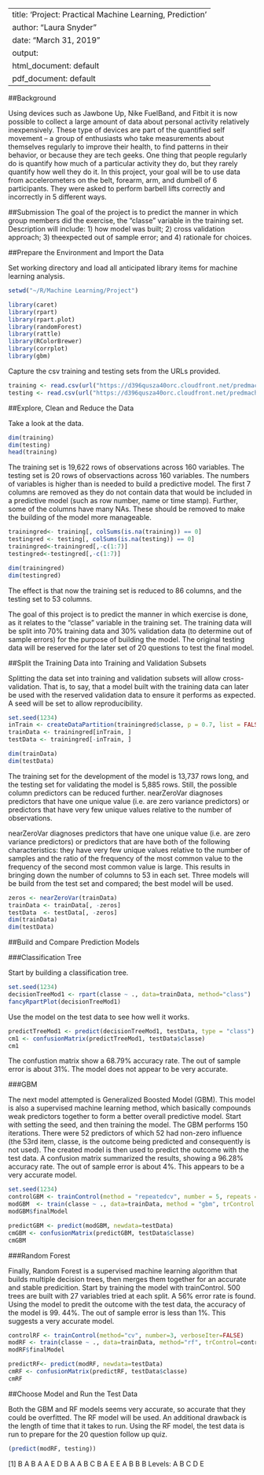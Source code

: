
---
title: 'Project: Practical Machine Learning, Prediction '
author: "Laura Snyder"
date: "March 31, 2019"
output:
  html_document: default
  pdf_document: default
---

##Background

Using devices such as Jawbone Up, Nike FuelBand, and Fitbit it is now possible to collect a large amount of data about personal activity relatively inexpensively. These type of devices are part of the quantified self movement – a group of enthusiasts who take measurements about themselves regularly to improve their health, to find patterns in their behavior, or because they are tech geeks. One thing that people regularly do is quantify how much of a particular activity they do, but they rarely quantify how well they do it. In this project, your goal will be to use data from accelerometers on the belt, forearm, arm, and dumbell of 6 participants. They were asked to perform barbell lifts correctly and incorrectly in 5 different ways. 

##Submission
The goal of the project is to predict the manner in which group members did the exercise, the "classe" variable in the training set. Description will include: 1) how model was built; 2) cross validation approach; 3) theexpected out of sample error; and 4) rationale for choices. 

##Prepare the Environment and Import the Data

Set working directory and load all anticipated library items for machine learning analysis.

```{r}
setwd("~/R/Machine Learning/Project")

library(caret)
library(rpart)
library(rpart.plot)
library(randomForest)
library(rattle)
library(RColorBrewer)
library(corrplot)
library(gbm)
```

Capture the csv training and testing sets from the URLs provided.

```{r}
training <- read.csv(url("https://d396qusza40orc.cloudfront.net/predmachlearn/pml-training.csv"),header=TRUE)
testing <- read.csv(url("https://d396qusza40orc.cloudfront.net/predmachlearn/pml-testing.csv"),header=TRUE)
```

##Explore, Clean and Reduce the Data 

Take a look at the data.

```{r}
dim(training)
dim(testing)
head(training)
```

The training set is 19,622 rows of observations across 160 variables. The testing set is 20 rows of observactions across 160 variables. The numbers of variables is higher than is needed to build a predictive model. The first 7 columns are removed as they do not contain data that would be included in a predictive model (such as row number, name or time stamp). Further, some of the columns have many NAs. These should be removed to make the building of the model more manageable.

```{r}
trainingred<- training[, colSums(is.na(training)) == 0]
testingred <- testing[, colSums(is.na(testing)) == 0]
trainingred<-trainingred[,-c(1:7)]
testingred<-testingred[,-c(1:7)]
```
```{r}
dim(trainingred)
dim(testingred)
```

The effect is that now the training set is reduced to 86 columns, and the testing set to 53 columns.

The goal of this project is to predict the manner in which exercise is done, as it relates to the "classe" variable in the training set. The training data will be split into 70% training data and 30% validation data (to determine out of sample errors) for the purpose of building the model. The original testing data will be reserved for the later set of 20 questions to test the final model.

##Split the Training Data into Training and Validation Subsets

Splitting the data set into training and validation subsets will allow cross-validation. That is, to say, that a model built with the training data can later be used with the reserved validation data to ensure it performs as expected. A seed will be set to allow reproducibility.

```{r}
set.seed(1234)
inTrain <- createDataPartition(trainingred$classe, p = 0.7, list = FALSE)
trainData <- trainingred[inTrain, ]
testData <- trainingred[-inTrain, ]
```
```{r}
dim(trainData)
dim(testData)
```

The training set for the development of the model is 13,737 rows long, and the testing set for validating the model is 5,885 rows. Still, the possible column predictors can be reduced further. nearZeroVar diagnoses predictors that have one unique value (i.e. are zero variance predictors) or predictors that have very few unique values relative to the number of observations.

 nearZeroVar diagnoses predictors that have one unique value (i.e. are zero variance predictors) or predictors that are have both of the following characteristics: they have very few unique values relative to the number of samples and the ratio of the frequency of the most common value to the frequency of the second most common value is large. This results in bringing down the number of columns to 53 in each set. Three models will be build from the test set and compared; the best model will be used.
 
 ```{r}
 zeros <- nearZeroVar(trainData)
 trainData <- trainData[, -zeros]
testData  <- testData[, -zeros]
dim(trainData)
dim(testData)
```

##Build and Compare Prediction Models

###Classification Tree

Start by building a classification tree. 

```{r}
set.seed(1234)
decisionTreeMod1 <- rpart(classe ~ ., data=trainData, method="class")
fancyRpartPlot(decisionTreeMod1)
```

Use the model on the test data to see how well it works.

```{r}
predictTreeMod1 <- predict(decisionTreeMod1, testData, type = "class")
cm1 <- confusionMatrix(predictTreeMod1, testData$classe)
cm1
```

The confustion matrix show a 68.79% accuracy rate. The out of sample error is about 31%. The model does not appear to be very accurate.

###GBM

The next model attempted is Generalized Boosted Model (GBM). This model is also a supervised machine learning method, which basically compounds weak predictors together to form a better overall predictive model. Start with setting the seed, and then training the model. The GBM performs 150 iterations. There were 52 predictors of which 52 had non-zero influence (the 53rd item, classe, is the outcome being predicted and consequently is not used). The created model is then used to predict the outcome with the test data. A confusion matrix summarized the results, showing a 96.28% accuracy rate. The out of sample error is about 4%. This appears to be a very accurate model.


```{r}
set.seed(1234)
controlGBM <- trainControl(method = "repeatedcv", number = 5, repeats = 1)
modGBM  <- train(classe ~ ., data=trainData, method = "gbm", trControl = controlGBM, verbose = FALSE)
modGBM$finalModel
```
```{r}
predictGBM <- predict(modGBM, newdata=testData)
cmGBM <- confusionMatrix(predictGBM, testData$classe)
cmGBM
```

###Random Forest

Finally, Random Forest is a supervised machine learning algorithm that builds multiple decision trees, then merges them together for an accurate and stable predicition. Start by training the model with trainControl. 500 trees are built with 27 variables tried at each split. A 56% error rate is found. Using the model to predit the outcome with the test data, the accuracy of the model is 99. 44%. The out of sample error is less than 1%. This suggests a very accurate model.

```{r}
controlRF <- trainControl(method="cv", number=3, verboseIter=FALSE)
modRF <- train(classe ~ ., data=trainData, method="rf", trControl=controlRF)
modRF$finalModel
```
```{r}
predictRF<- predict(modRF, newdata=testData)
cmRF <- confusionMatrix(predictRF, testData$classe)
cmRF
```

##Choose Model and Run the Test Data

Both the GBM and RF models seems very accurate, so accurate that they could be overfitted. The RF model will be used. An additional drawback is the length of time that it takes to run. Using the RF model, the test data is run to prepare for the 20 question follow up quiz.


```{r}
(predict(modRF, testing))
```
 [1] B A B A A E D B A A B C B A E E A B B B
Levels: A B C D E
